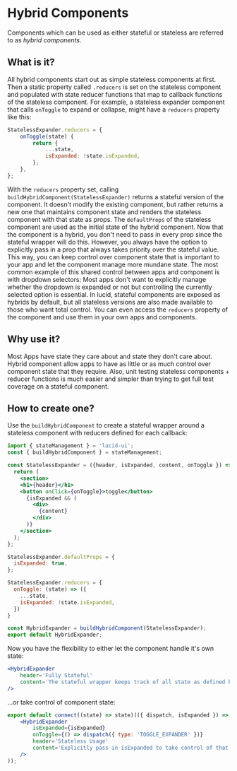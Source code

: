 
<Meta
	title='Documentation/Hybrid Components'
	id='documentation-hybrid-components'
/>

# Hybrid Components

Components which can be used as either stateful or stateless are referred to as _hybrid components_.

## What is it?

All hybrid components start out as simple stateless components at first.
Then a static property called `.reducers` is set on the stateless component and populated with state reducer functions that map to callback functions of the stateless component.
For example, a stateless expander component that calls `onToggle` to expand or collapse, might have a `reducers` property like this:

```jsx
StatelessExpander.reducers = {
	onToggle(state) {
		return {
			...state,
			isExpanded: !state.isExpanded,
		};
	},
};
```

With the `reducers` property set, calling `buildHybridComponent(StatelessExpander)` returns a stateful version of the component.
It doesn't modify the existing component, but rather returns a new one that maintains component state and renders the stateless component with that state as props.
The `defaultProps` of the stateless component are used as the initial state of the hybrid component.
Now that the component is a hybrid, you don't need to pass in every prop since the stateful wrapper will do this.
However, you always have the option to explicitly pass in a prop that always takes priority over the stateful value.
This way, you can keep control over component state that is important to your app and let the component manage more mundane state.
The most common example of this shared control between apps and component is with dropdown selectors:
Most apps don't want to explicitly manage whether the dropdown is expanded or not but controlling the currently selected option is essential.
In lucid, stateful components are exposed as hybrids by default, but all stateless versions are also made available to those who want total control.
You can even access the `reducers` property of the component and use them in your own apps and components.

## Why use it?

Most Apps have state they care about and state they don't care about.
Hybrid component allow apps to have as little or as much control over component state that they require.
Also, unit testing stateless components + reducer functions is much easier and simpler than trying to get full test coverage on a stateful component.

## How to create one?

Use the `buildHybridComponent` to create a stateful wrapper around a stateless component with reducers defined for each callback:

```jsx
import { stateManagement } = 'lucid-ui';
const { buildHybridComponent } = stateManagement;

const StatelessExpander = ({header, isExpanded, content, onToggle }) => {
  return (
    <section>
    <h1>{header}</h1>
    <button onClick={onToggle}>toggle</button>
      {isExpanded && (
        <div>
          {content}
        </div>
      )}
    </section>
  );
};

StatelessExpander.defaultProps = {
  isExpanded: true,
};

StatelessExpander.reducers = {
  onToggle: (state) => ({
    ...state,
    isExpanded: !state.isExpanded,
  })
}

const HybridExpander = buildHybridComponent(StatelessExpander);
export default HybridExpander;
```

Now you have the flexibility to either let the component handle it's own state:

```jsx
<HybridExpander
	header='Fully Stateful'
	content='The stateful wrapper keeps track of all state as defined by initial defaultProps and reducer functions.'
/>
```

...or take control of component state:

```jsx
export default connect((state) => state)(({ dispatch, isExpanded }) => (
	<HybridExpander
		isExpanded={isExpanded}
		onToggle={() => dispatch({ type: 'TOGGLE_EXPANDER' })}
		header='Stateless Usage'
		content='Explicitly pass in isExpanded to take control of that piece of state.'
	/>
));
```

